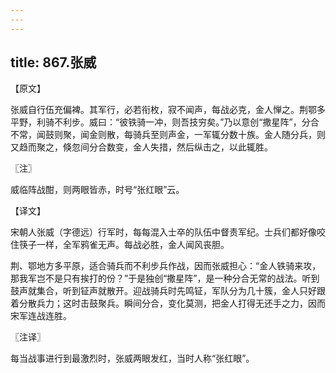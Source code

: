 ```yaml
---
---
---
```

title: 867.张威
---



【原文】

张威自行伍充偏裨。其军行，必若衔枚，寂不闻声，每战必克，金人惮之。荆鄂多平野，利骑不利步。威曰：“彼铁骑一冲，则吾技穷矣。”乃以意创“撒星阵”，分合不常，闻鼓则聚，闻金则散，每骑兵至则声金，一军辄分数十族。金人随分兵，则又趋而聚之，倏忽间分合数变，金人失措，然后纵击之，以此辄胜。

〖注〗

威临阵战酣，则两眼皆赤，时号“张红眼”云。

【译文】

宋朝人张威（字德远）行军时，每每混入士卒的队伍中督责军纪。士兵们都好像咬住筷子一样，全军鸦雀无声。每战必胜，金人闻风丧胆。

荆、鄂地方多平原，适合骑兵而不利步兵作战，因而张威担心：“金人铁骑来攻，那我军岂不是只有挨打的份？”于是独创“撒星阵”，是一种分合无常的战法。听到鼓声就集合，听到钲声就散开。迎战骑兵时先鸣钲，军队分为几十簇，金人只好跟着分散兵力；这时击鼓聚兵。瞬间分合，变化莫测，把金人打得无还手之力，因而宋军连战连胜。

〖注译〗

每当战事进行到最激烈时，张威两眼发红，当时人称“张红眼”。